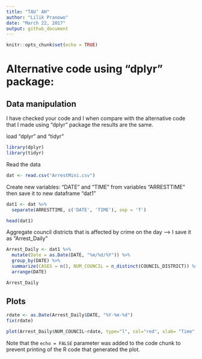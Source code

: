 ```yaml
---
title: "TAU’ AH"
author: "Lilik Pranowo"
date: "March 22, 2017"
output: github_document
---
```


```r
knitr::opts_chunk$set(echo = TRUE)
```

# Alternative code using "dplyr" package:

## Data manipulation

I have checked your code and I when compare with the alternative code that I made using "dplyr" package the results are the same.

load "dplyr" and "tidyr" 

```r
library(dplyr)
library(tidyr)
```

Read the data
```r
dat <- read.csv("ArrestMini.csv")
```

Create new variables: "DATE" and "TIME" from variables "ARRESTTIME" then save it to new dataframe "dat1"
```r
dat1 <- dat %>% 
  separate(ARRESTTIME, c('DATE', 'TIME'), sep = 'T')
```

```r
head(dat1)
```

Aggregate council districts that is affected by crime on the day --> I save it as "Arrest_Daily"
```r
Arrest_Daily <- dat1 %>%
  mutate(Date = as.Date(DATE, "%m/%d/%Y")) %>%
  group_by(DATE) %>%
  summarize(CASES = n(), NUM_COUNCIL = n_distinct(COUNCIL_DISTRICT)) %>%
  arrange(DATE) 
```

```r
Arrest_Daily
```





## Plots

```r
rdate <- as.Date(Arrest_Daily$DATE, "%Y-%m-%d")
fix(rdate)
```


```r
plot(Arrest_Daily$NUM_COUNCIL~rdate, type="l", col="red", xlab= "Time", ylab = "Number of council")
```

Note that the `echo = FALSE` parameter was added to the code chunk to prevent printing of the R code that generated the plot.
